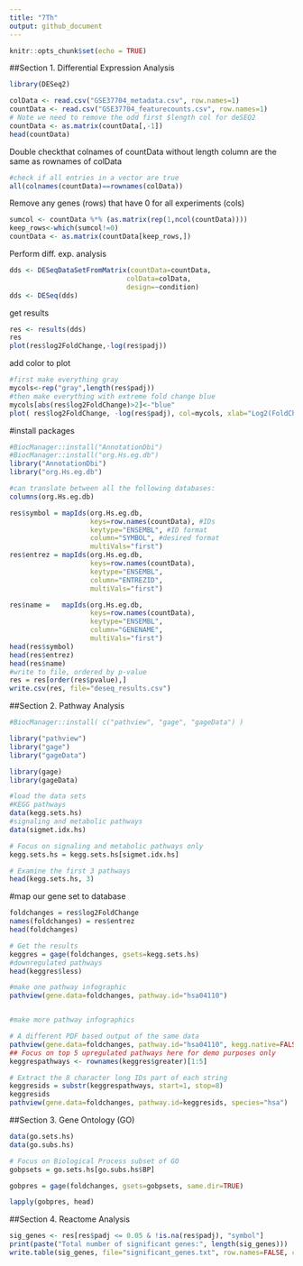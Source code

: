 ```yaml
---
title: "7Th"
output: github_document
---
```


```r
knitr::opts_chunk$set(echo = TRUE)
```

##Section 1. Differential Expression Analysis
```r
library(DESeq2)
```

```r
colData <- read.csv("GSE37704_metadata.csv", row.names=1)
countData <- read.csv("GSE37704_featurecounts.csv", row.names=1)
# Note we need to remove the odd first $length col for deSEQ2
countData <- as.matrix(countData[,-1])
head(countData)
```
Double checkthat colnames of countData without length column are the same as rownames of colData
```r
#check if all entries in a vector are true
all(colnames(countData)==rownames(colData))
```

Remove any genes (rows) that have 0 for all experiments (cols)
```r
sumcol <- countData %*% (as.matrix(rep(1,ncol(countData))))
keep_rows<-which(sumcol!=0)
countData <- as.matrix(countData[keep_rows,])
```

Perform diff. exp. analysis
```r
dds <- DESeqDataSetFromMatrix(countData=countData,
                             colData=colData,
                             design=~condition)
dds <- DESeq(dds)
```
get results
```r
res <- results(dds)
res
plot(res$log2FoldChange,-log(res$padj))
```
add color to plot
```r
#first make everything gray
mycols<-rep("gray",length(res$padj))
#then make everything with extreme fold change blue
mycols[abs(res$log2FoldChange)>2]<-"blue"
plot( res$log2FoldChange, -log(res$padj), col=mycols, xlab="Log2(FoldChange)", ylab="-Log(P-value)" )
```

#install packages
```r
#BiocManager::install("AnnotationDbi")
#BiocManager::install("org.Hs.eg.db")
library("AnnotationDbi")
library("org.Hs.eg.db")
```
```r
#can translate between all the following databases:
columns(org.Hs.eg.db)
```

```r
res$symbol = mapIds(org.Hs.eg.db,
                    keys=row.names(countData), #IDs
                    keytype="ENSEMBL", #ID format
                    column="SYMBOL", #desired format
                    multiVals="first")
res$entrez = mapIds(org.Hs.eg.db,
                    keys=row.names(countData),
                    keytype="ENSEMBL",
                    column="ENTREZID",
                    multiVals="first")

res$name =   mapIds(org.Hs.eg.db,
                    keys=row.names(countData),
                    keytype="ENSEMBL",
                    column="GENENAME",
                    multiVals="first")
head(res$symbol)
head(res$entrez)
head(res$name)
#write to file, ordered by p-value
res = res[order(res$pvalue),]
write.csv(res, file="deseq_results.csv")
```


##Section 2. Pathway Analysis

```r
#BiocManager::install( c("pathview", "gage", "gageData") )

library("pathview")
library("gage")
library("gageData")
```


```r
library(gage)
library(gageData)

#load the data sets
#KEGG pathways 
data(kegg.sets.hs)
#signaling and metabolic pathways
data(sigmet.idx.hs)

# Focus on signaling and metabolic pathways only
kegg.sets.hs = kegg.sets.hs[sigmet.idx.hs]

# Examine the first 3 pathways
head(kegg.sets.hs, 3)
```

#map our gene set to database
```r
foldchanges = res$log2FoldChange
names(foldchanges) = res$entrez
head(foldchanges)
```

```r
# Get the results
keggres = gage(foldchanges, gsets=kegg.sets.hs)
#downregulated pathways
head(keggres$less)
```

```r
#make one pathway infographic
pathview(gene.data=foldchanges, pathway.id="hsa04110")


#make more pathway infographics

# A different PDF based output of the same data
pathview(gene.data=foldchanges, pathway.id="hsa04110", kegg.native=FALSE)
## Focus on top 5 upregulated pathways here for demo purposes only
keggrespathways <- rownames(keggres$greater)[1:5]

# Extract the 8 character long IDs part of each string
keggresids = substr(keggrespathways, start=1, stop=8)
keggresids
pathview(gene.data=foldchanges, pathway.id=keggresids, species="hsa")

```


##Section 3. Gene Ontology (GO)
```r
data(go.sets.hs)
data(go.subs.hs)

# Focus on Biological Process subset of GO
gobpsets = go.sets.hs[go.subs.hs$BP]

gobpres = gage(foldchanges, gsets=gobpsets, same.dir=TRUE)

lapply(gobpres, head)
```



##Section 4. Reactome Analysis
```r
sig_genes <- res[res$padj <= 0.05 & !is.na(res$padj), "symbol"]
print(paste("Total number of significant genes:", length(sig_genes)))
write.table(sig_genes, file="significant_genes.txt", row.names=FALSE, col.names=FALSE, quote=FALSE)
```







